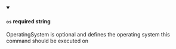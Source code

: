 
<details className="config-field" data-expandable="false" open>
<summary>

#### `os` <span class="config-field-required" data-required="false">required</span> <span class="config-field-type">string</span> <span class="config-field-default"></span>

OperatingSystem is optional and defines the operating system this
command should be executed on

</summary>



</details>
